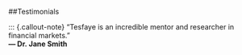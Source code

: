 ##Testimonials

::: {.callout-note}
"Tesfaye is an incredible mentor and researcher in financial markets."  
**— Dr. Jane Smith**